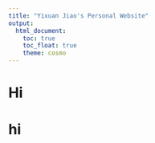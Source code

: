 ```yaml
---
title: "Yixuan Jiao's Personal Website"
output:
  html_document:
    toc: true
    toc_float: true
    theme: cosmo
---
```


# Hi
# hi